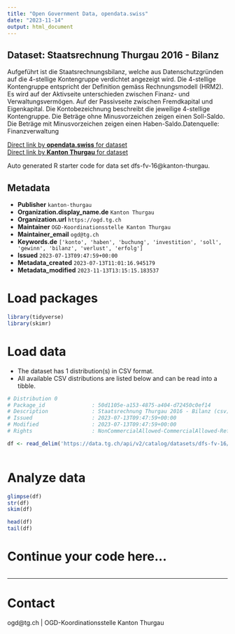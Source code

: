 ```yaml
---
title: "Open Government Data, opendata.swiss"
date: "2023-11-14"
output: html_document
---
```


## Dataset: Staatsrechnung Thurgau 2016 - Bilanz

Aufgeführt ist die Staatsrechnungsbilanz, welche aus Datenschutzgründen auf die 4-stellige Kontengruppe verdichtet angezeigt wird. Die 4-stellige Kontengruppe entspricht der Definition gemäss Rechnungsmodell (HRM2). Es wird auf der Aktivseite unterschieden zwischen Finanz- und Verwaltungsvermögen. Auf der Passivseite zwischen Fremdkapital und Eigenkapital. Die Kontobezeichnung beschreibt die jeweilige 4-stellige Kontengruppe. Die Beträge ohne Minusvorzeichen zeigen einen Soll-Saldo. Die Beträge mit Minusvorzeichen zeigen einen Haben-Saldo.Datenquelle: Finanzverwaltung

[Direct link by **opendata.swiss** for dataset](https://opendata.swiss/de/dataset/staatsrechnung-thurgau-2016-bilanz)<br>
[Direct link by **Kanton Thurgau** for dataset](https://data.tg.ch/explore/dataset/dfs-fv-16/)

Auto generated R starter code for data set dfs-fv-16@kanton-thurgau.

## Metadata

- **Publisher** `kanton-thurgau`
- **Organization.display_name.de** `Kanton Thurgau`
- **Organization.url** `https://ogd.tg.ch`
- **Maintainer** `OGD-Koordinationsstelle Kanton Thurgau`
- **Maintainer_email** `ogd@tg.ch`
- **Keywords.de** `['konto', 'haben', 'buchung', 'investition', 'soll', 'gewinn', 'bilanz', 'verlust', 'erfolg']`
- **Issued** `2023-07-13T09:47:59+00:00`
- **Metadata_created** `2023-07-13T11:01:16.945179`
- **Metadata_modified** `2023-11-13T13:15:15.183537`


# Load packages

```r

library(tidyverse)
library(skimr)

```

# Load data

-   The dataset has 1 distribution(s) in CSV format.
-   All available CSV distributions are listed below and can be read into a tibble.

```r

# Distribution 0
# Package_id               : 50d1105e-a153-4875-a404-d72450c0ef14
# Description              : Staatsrechnung Thurgau 2016 - Bilanz (csv)
# Issued                   : 2023-07-13T09:47:59+00:00
# Modified                 : 2023-07-13T09:47:59+00:00
# Rights                   : NonCommercialAllowed-CommercialAllowed-ReferenceRequired

df <- read_delim('https://data.tg.ch/api/v2/catalog/datasets/dfs-fv-16/exports/csv')



```

# Analyze data

```r

glimpse(df)
str(df)
skim(df)

head(df)
tail(df)

```

# Continue your code here...

```r

```

------------------------------------------------------------------------

# Contact

ogd@tg.ch | OGD-Koordinationsstelle Kanton Thurgau
